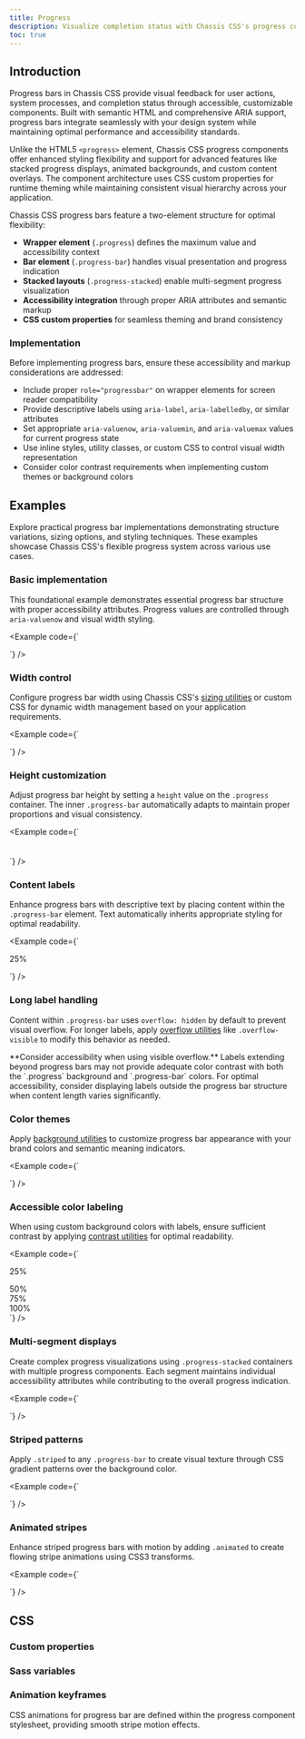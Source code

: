 ```yaml
---
title: Progress
description: Visualize completion status with Chassis CSS's progress component system, featuring accessible markup, stacked displays, and comprehensive theming support.
toc: true
---
```


## Introduction

Progress bars in Chassis CSS provide visual feedback for user actions, system processes, and completion status through accessible, customizable components. Built with semantic HTML and comprehensive ARIA support, progress bars integrate seamlessly with your design system while maintaining optimal performance and accessibility standards.

Unlike the HTML5 `<progress>` element, Chassis CSS progress components offer enhanced styling flexibility and support for advanced features like stacked progress displays, animated backgrounds, and custom content overlays. The component architecture uses CSS custom properties for runtime theming while maintaining consistent visual hierarchy across your application.

Chassis CSS progress bars feature a two-element structure for optimal flexibility:

- **Wrapper element** (`.progress`) defines the maximum value and accessibility context
- **Bar element** (`.progress-bar`) handles visual presentation and progress indication
- **Stacked layouts** (`.progress-stacked`) enable multi-segment progress visualization
- **Accessibility integration** through proper ARIA attributes and semantic markup
- **CSS custom properties** for seamless theming and brand consistency

### Implementation

Before implementing progress bars, ensure these accessibility and markup considerations are addressed:

- Include proper `role="progressbar"` on wrapper elements for screen reader compatibility
- Provide descriptive labels using `aria-label`, `aria-labelledby`, or similar attributes
- Set appropriate `aria-valuenow`, `aria-valuemin`, and `aria-valuemax` values for current progress state
- Use inline styles, utility classes, or custom CSS to control visual width representation
- Consider color contrast requirements when implementing custom themes or background colors

## Examples

Explore practical progress bar implementations demonstrating structure variations, sizing options, and styling techniques. These examples showcase Chassis CSS's flexible progress system across various use cases.

### Basic implementation

This foundational example demonstrates essential progress bar structure with proper accessibility attributes. Progress values are controlled through `aria-valuenow` and visual width styling.

<Example code={`<div class="progress" role="progressbar" aria-label="Basic example" aria-valuenow="0" aria-valuemin="0" aria-valuemax="100">
    <div class="progress-bar" style="width: 0%"></div>
  </div>
  <div class="progress" role="progressbar" aria-label="Basic example" aria-valuenow="25" aria-valuemin="0" aria-valuemax="100">
    <div class="progress-bar" style="width: 25%"></div>
  </div>
  <div class="progress" role="progressbar" aria-label="Basic example" aria-valuenow="50" aria-valuemin="0" aria-valuemax="100">
    <div class="progress-bar" style="width: 50%"></div>
  </div>
  <div class="progress" role="progressbar" aria-label="Basic example" aria-valuenow="75" aria-valuemin="0" aria-valuemax="100">
    <div class="progress-bar" style="width: 75%"></div>
  </div>
  <div class="progress" role="progressbar" aria-label="Basic example" aria-valuenow="100" aria-valuemin="0" aria-valuemax="100">
    <div class="progress-bar" style="width: 100%"></div>
  </div>`} />

### Width control

Configure progress bar width using Chassis CSS's [sizing utilities]([[docsref:/utilities/sizing]]) or custom CSS for dynamic width management based on your application requirements.

<Example code={`<div class="progress" role="progressbar" aria-label="Basic example" aria-valuenow="75" aria-valuemin="0" aria-valuemax="100">
    <div class="progress-bar w-75"></div>
  </div>`} />

### Height customization

Adjust progress bar height by setting a `height` value on the `.progress` container. The inner `.progress-bar` automatically adapts to maintain proper proportions and visual consistency.

<Example code={`<div class="progress" role="progressbar" aria-label="Example 1px high" aria-valuenow="25" aria-valuemin="0" aria-valuemax="100" style="height: 1px">
    <div class="progress-bar" style="width: 25%"></div>
  </div>
  <div class="progress" role="progressbar" aria-label="Example 20px high" aria-valuenow="25" aria-valuemin="0" aria-valuemax="100" style="height: 20px">
    <div class="progress-bar" style="width: 25%"></div>
  </div>`} />

### Content labels

Enhance progress bars with descriptive text by placing content within the `.progress-bar` element. Text automatically inherits appropriate styling for optimal readability.

<Example code={`<div class="progress" role="progressbar" aria-label="Example with label" aria-valuenow="25" aria-valuemin="0" aria-valuemax="100">
    <div class="progress-bar" style="width: 25%">25%</div>
  </div>`} />

### Long label handling

Content within `.progress-bar` uses `overflow: hidden` by default to prevent visual overflow. For longer labels, apply [overflow utilities]([[docsref:/utilities/overflow]]) like `.overflow-visible` to modify this behavior as needed.

<Callout type="warning">
**Consider accessibility when using visible overflow.** Labels extending beyond progress bars may not provide adequate color contrast with both the `.progress` background and `.progress-bar` colors. For optimal accessibility, consider displaying labels outside the progress bar structure when content length varies significantly.
</Callout>

### Color themes

Apply [background utilities]([[docsref:/utilities/colors]]) to customize progress bar appearance with your brand colors and semantic meaning indicators.

<Example code={`<div class="progress" role="progressbar" aria-label="Success example" aria-valuenow="25" aria-valuemin="0" aria-valuemax="100">
    <div class="progress-bar bg-success" style="width: 25%"></div>
  </div>
  <div class="progress" role="progressbar" aria-label="Info example" aria-valuenow="50" aria-valuemin="0" aria-valuemax="100">
    <div class="progress-bar bg-info" style="width: 50%"></div>
  </div>
  <div class="progress" role="progressbar" aria-label="Warning example" aria-valuenow="75" aria-valuemin="0" aria-valuemax="100">
    <div class="progress-bar bg-warning" style="width: 75%"></div>
  </div>
  <div class="progress" role="progressbar" aria-label="Danger example" aria-valuenow="100" aria-valuemin="0" aria-valuemax="100">
    <div class="progress-bar bg-danger" style="width: 100%"></div>
  </div>`} />

<Callout name="warning-color-assistive-technologies" />

### Accessible color labeling

When using custom background colors with labels, ensure sufficient contrast by applying [contrast utilities]([[docsref:/utilities/contrast]]) for optimal readability.

<Example code={`<div class="progress" role="progressbar" aria-label="Success example" aria-valuenow="25" aria-valuemin="0" aria-valuemax="100">
    <div class="progress-bar fg-contrast bg-success" style="width: 25%">25%</div>
  </div>
  <div class="progress" role="progressbar" aria-label="Info example" aria-valuenow="50" aria-valuemin="0" aria-valuemax="100">
    <div class="progress-bar fg-contrast bg-info" style="width: 50%">50%</div>
  </div>
  <div class="progress" role="progressbar" aria-label="Warning example" aria-valuenow="75" aria-valuemin="0" aria-valuemax="100">
    <div class="progress-bar fg-contrast bg-warning" style="width: 75%">75%</div>
  </div>
  <div class="progress" role="progressbar" aria-label="Danger example" aria-valuenow="100" aria-valuemin="0" aria-valuemax="100">
    <div class="progress-bar fg-contrast bg-danger" style="width: 100%">100%</div>
  </div>`} />

### Multi-segment displays

Create complex progress visualizations using `.progress-stacked` containers with multiple progress components. Each segment maintains individual accessibility attributes while contributing to the overall progress indication.

<Example code={`<div class="progress-stacked">
    <div class="progress" role="progressbar" aria-label="Segment one" aria-valuenow="15" aria-valuemin="0" aria-valuemax="100" style="width: 15%">
      <div class="progress-bar"></div>
    </div>
    <div class="progress" role="progressbar" aria-label="Segment two" aria-valuenow="30" aria-valuemin="0" aria-valuemax="100" style="width: 30%">
      <div class="progress-bar bg-success"></div>
    </div>
    <div class="progress" role="progressbar" aria-label="Segment three" aria-valuenow="20" aria-valuemin="0" aria-valuemax="100" style="width: 20%">
      <div class="progress-bar bg-info"></div>
    </div>
  </div>`} />

### Striped patterns

Apply `.striped` to any `.progress-bar` to create visual texture through CSS gradient patterns over the background color.

<Example code={`<div class="progress" role="progressbar" aria-label="Default striped example" aria-valuenow="10" aria-valuemin="0" aria-valuemax="100">
    <div class="progress-bar striped" style="width: 10%"></div>
  </div>
  <div class="progress" role="progressbar" aria-label="Success striped example" aria-valuenow="25" aria-valuemin="0" aria-valuemax="100">
    <div class="progress-bar striped bg-success" style="width: 25%"></div>
  </div>
  <div class="progress" role="progressbar" aria-label="Info striped example" aria-valuenow="50" aria-valuemin="0" aria-valuemax="100">
    <div class="progress-bar striped bg-info" style="width: 50%"></div>
  </div>
  <div class="progress" role="progressbar" aria-label="Warning striped example" aria-valuenow="75" aria-valuemin="0" aria-valuemax="100">
    <div class="progress-bar striped bg-warning" style="width: 75%"></div>
  </div>
  <div class="progress" role="progressbar" aria-label="Danger striped example" aria-valuenow="100" aria-valuemin="0" aria-valuemax="100">
    <div class="progress-bar striped bg-danger" style="width: 100%"></div>
  </div>`} />

### Animated stripes

Enhance striped progress bars with motion by adding `.animated` to create flowing stripe animations using CSS3 transforms.

<Example code={`<div class="progress" role="progressbar" aria-label="Animated striped example" aria-valuenow="75" aria-valuemin="0" aria-valuemax="100">
    <div class="progress-bar striped animated" style="width: 75%"></div>
  </div>`} />

## CSS

<DocsCSS />

### Custom properties

<DocsCSSVars />

<ScssDocs name="progress-css-vars" file="scss/_progress.scss" />

### Sass variables

<DocsSASSVars />

<ScssDocs name="progress-variables" file="scss/_variables.scss" />

### Animation keyframes

CSS animations for progress bar are defined within the progress component stylesheet, providing smooth stripe motion effects.

<ScssDocs name="progress-keyframes" file="scss/_progress.scss" />
